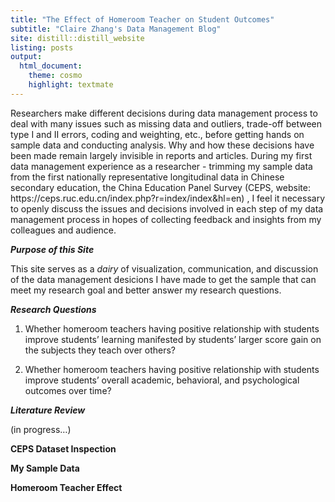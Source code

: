 ```yaml
---
title: "The Effect of Homeroom Teacher on Student Outcomes"
subtitle: "Claire Zhang's Data Management Blog"
site: distill::distill_website
listing: posts
output:
  html_document:
    theme: cosmo
    highlight: textmate
---
```


Researchers make different decisions during data management process to deal with many issues such as missing data and outliers, trade-off between type I and II errors, coding and weighting, etc., before getting hands on sample data and conducting analysis. Why and how these decisions have been made remain largely invisible in reports and articles. During my first data management experience as a researcher - trimming my sample data from the first nationally representative longitudinal data in Chinese secondary education, the China Education Panel Survey (CEPS, website: https://ceps.ruc.edu.cn/index.php?r=index/index&hl=en) , I feel it necessary to openly discuss the issues and decisions involved in each step of my data management process in hopes of collecting feedback and insights from my colleagues and audience.

***Purpose of this Site***

This site serves as a *dairy* of visualization, communication, and discussion of the data management desicions I have made to get the sample that can meet my research goal and better answer my research questions. 

***Research Questions***

1. Whether homeroom teachers having positive relationship with students improve students’ learning manifested by students’ larger score gain on the subjects they teach over others?

2. Whether homeroom teachers having positive relationship with students improve students' overall academic, behavioral, and psychological outcomes over time?


***Literature Review***

(in progress...)

**CEPS Dataset Inspection** 

**My Sample Data**

**Homeroom Teacher Effect**